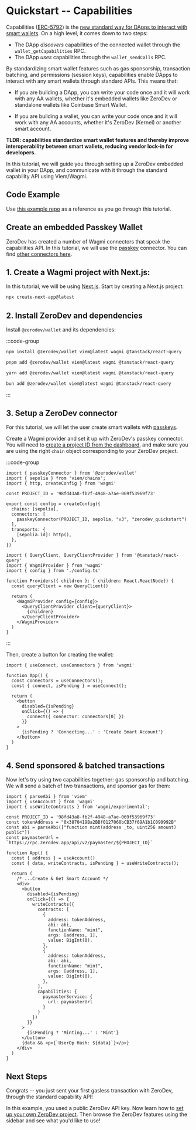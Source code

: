 # Quickstart -- Capabilities

Capabilities ([ERC-5792](https://eips.ethereum.org/EIPS/eip-5792)) is the [new standard way for DApps to interact with smart wallets](/blog/hello-capabilities).  On a high level, it comes down to two steps:

- The DApp *discovers* capabilities of the connected wallet through the `wallet_getCapabilities` RPC.
- The DApp *uses* capabilities through the `wallet_sendCalls` RPC.

By standardizing smart wallet features such as gas sponsorship, transaction batching, and permissions (session keys), capabilities enable DApps to interact with any smart wallets through standard APIs.  This means that:

- If you are building a DApp, you can write your code once and it will work with any AA wallets, whether it's embedded wallets like ZeroDev or standalone wallets like Coinbase Smart Wallet.

- If you are building a wallet, you can write your code once and it will work with any AA accounts, whether it's ZeroDev (Kernel) or another smart account.

**TLDR: capabilities standardize smart wallet features and thereby improve interoperability between smart wallets, reducing vendor lock-in for developers.**

In this tutorial, we will guide you through setting up a ZeroDev embedded wallet in your DApp, and communicate with it through the standard capability API using Viem/Wagmi.

## Code Example

Use [this example repo](https://github.com/zerodevapp/capabilities-examples/tree/main/quick-start) as a reference as you go through this tutorial.

## Create an embedded Passkey Wallet

ZeroDev has created a number of Wagmi connectors that speak the capabilities API.  In this tutorial, we will use the [passkey](/sdk/advanced/passkeys) connector.  You can find [other connectors here](/smart-wallet/creating-wallets).

## 1. Create a Wagmi project with Next.js:

In this tutorial, we will be using [Next.js](https://nextjs.org/docs/getting-started/installation).  Start by creating a Next.js project:

```bash
npx create-next-app@latest
```

## 2. Install ZeroDev and dependencies

Install `@zerodev/wallet` and its dependencies:

:::code-group

```bash [npm]
npm install @zerodev/wallet viem@latest wagmi @tanstack/react-query
```

```bash [pnpm]
pnpm add @zerodev/wallet viem@latest wagmi @tanstack/react-query
```

```bash [yarn]
yarn add @zerodev/wallet viem@latest wagmi @tanstack/react-query
```

```bash [bun]
bun add @zerodev/wallet viem@latest wagmi @tanstack/react-query
```

:::

## 3. Setup a ZeroDev connector

For this tutorial, we will let the user create smart wallets with [passkeys](https://docs.zerodev.app/smart-wallet/creating-wallets).

Create a Wagmi provider and set it up with ZeroDev's passkey connector.  You will need to [create a project ID from the dashboard](/smart-wallet/setting-up-zerodev-projects), and make sure you are using the right `chain` object corresponding to your ZeroDev project.

:::code-group

```tsx [config.ts]
import { passkeyConnector } from '@zerodev/wallet'
import { sepolia } from 'viem/chains'; 
import { http, createConfig } from 'wagmi'

const PROJECT_ID = '98fd43a8-fb2f-4948-a7ae-069f53969f73'

export const config = createConfig({
  chains: [sepolia],
  connectors: [
    passkeyConnector(PROJECT_ID, sepolia, "v3", "zerodev_quickstart")
  ],
  transports: {
    [sepolia.id]: http(),
  },
})
```

```tsx [Providers.tsx]
import { QueryClient, QueryClientProvider } from '@tanstack/react-query'
import { WagmiProvider } from 'wagmi'
import { config } from './config.ts'

function Providers({ children }: { children: React.ReactNode}) {
  const queryClient = new QueryClient()
 
  return (
    <WagmiProvider config={config}>
      <QueryClientProvider client={queryClient}>
        {children}
      </QueryClientProvider>
    </WagmiProvider>
  )
}
```
:::

Then, create a button for creating the wallet:

```tsx filename=page.tsx // [page.tsx]
import { useConnect, useConnectors } from 'wagmi'

function App() {
  const connectors = useConnectors();
  const { connect, isPending } = useConnect();
  
  return (
    <button
      disabled={isPending}
      onClick={() => {
        connect({ connector: connectors[0] })
      }} 
    >
      {isPending ? 'Connecting...' : 'Create Smart Account'}
    </button>
  )
}
```

## 4. Send sponsored & batched transactions

Now let's try using two capabilities together: gas sponsorship and batching.  We will send a batch of two transactions, and sponsor gas for them:

```tsx filename=page.tsx // [page.tsx]
import { parseAbi } from 'viem'
import { useAccount } from 'wagmi'
import { useWriteContracts } from 'wagmi/experimental';

const PROJECT_ID = '98fd43a8-fb2f-4948-a7ae-069f53969f73'
const tokenAddress = "0x3870419Ba2BBf0127060bCB37f69A1b1C090992B"
const abi = parseAbi(["function mint(address _to, uint256 amount) public"])
const paymasterUrl = `https://rpc.zerodev.app/api/v2/paymaster/${PROJECT_ID}`

function App() {
  const { address } = useAccount()
  const { data, writeContracts, isPending } = useWriteContracts();

  return (
    /* ...Create & Get Smart Account */
    <div>
      <button 
        disabled={isPending}
        onClick={() => {
          writeContracts({
            contracts: [
              {
                address: tokenAddress,
                abi: abi,
                functionName: "mint",
                args: [address, 1],
                value: BigInt(0),
              },
              {
                address: tokenAddress,
                abi: abi,
                functionName: "mint",
                args: [address, 1],
                value: BigInt(0),
              },
            ],
            capabilities: {
              paymasterService: {
                url: paymasterUrl
              }
            }
          })
        }}
      >
        {isPending ? 'Minting...' : 'Mint'}
      </button>
      {data && <p>{`UserOp Hash: ${data}`}</p>}
    </div>
  )
}
```

## Next Steps

Congrats -- you just sent your first gasless transaction with ZeroDev, through the standard capability API!

In this example, you used a public ZeroDev API key.  Now learn how to [set up your own ZeroDev project](/smart-wallet/setting-up-zerodev-projects).  Then browse the ZeroDev features using the sidebar and see what you'd like to use!
